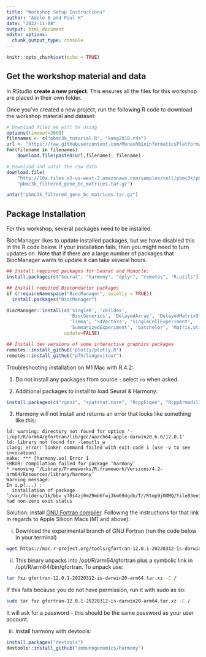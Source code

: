 ```yaml
---
title: "Workshop Setup Instructions"
author: "Adele B and Paul H"
date: "2022-11-08"
output: html_document
editor_options: 
  chunk_output_type: console
---
```


```r
knitr::opts_chunk$set(echo = TRUE)
```

## Get the workshop material and data

In RStudio **create a new project**. This ensures all the files for this workshop are placed in their own folder.

Once you've created a new project, run the following R code to download the workshop material and dataset:

```r
# Download files we will be using
options(timeout=3600)
filenames <- c("pbmc3k_tutorial.R", "kang2018.rds")
url <- "https://raw.githubusercontent.com/MonashBioinformaticsPlatform/PBMC-Single-Cell-Workshop-2022/main/vignettes/" 
for(filename in filenames)
    download.file(paste0(url,filename), filename)

# Download and untar the raw data
download.file(
    "http://10x.files.s3-us-west-2.amazonaws.com/samples/cell/pbmc3k/pbmc3k_filtered_gene_bc_matrices.tar.gz",
    "pbmc3k_filtered_gene_bc_matrices.tar.gz")

untar("pbmc3k_filtered_gene_bc_matrices.tar.gz")
```

## Package Installation
 
For this workshop, several packages need to be installed.

BiocManager likes to update installed packages, but we have disabled this in the R code below. If your installation fails, then you might need to turn updates on. Note that if there are a large number of packages that BiocManager wants to update it can take several hours.

```r
## Install required packages for Seurat and Monocle:
install.packages(c("Seurat", "harmony", "dplyr", "remotes", "R.utils"))

## Install required Bioconductor packages
if (!requireNamespace("BiocManager", quietly = TRUE))
  install.packages("BiocManager")

BiocManager::install(c('SingleR', 'celldex',
                       'BiocGenerics', 'DelayedArray', 'DelayedMatrixStats',
                       'limma', 'S4Vectors', 'SingleCellExperiment',
                       'SummarizedExperiment', 'batchelor', 'Matrix.utils'),
                     update=FALSE)

## Install dev versions of some interactive graphics packages
remotes::install_github("plotly/plotly.R")
remotes::install_github("pfh/langevitour")
```


Troubleshooting installation on M1 Mac with R.4.2:

1. Do not install any packages from source - select `no` when asked.

2. Additional packages to install to load Seurat & Harmony:

```r
install.packages(c("rgeos", "spatstat.core", "RcppEigen", "RcppArmadillo"))
```

3. Harmony will not install and returns an error that looks like something like this:

```
ld: warning: directory not found for option '-L/opt/R/arm64/gfortran/lib/gcc/aarch64-apple-darwin20.6.0/12.0.1'
ld: library not found for -lemutls_w
clang: error: linker command failed with exit code 1 (use -v to see invocation)
make: *** [harmony.so] Error 1
ERROR: compilation failed for package ‘harmony’
* removing ‘/Library/Frameworks/R.framework/Versions/4.2-arm64/Resources/library/harmony’
Warning message:
In i.p(...) :
  installation of package ‘/var/folders/1k/bbv_y78s4zj0m29mb6fwj3km69dgdb/T//Rtmp9jOOMQ/file83ee3a886f7c/harmony_0.1.1.tar.gz’ had non-zero exit status
```

Solution: install [GNU Fortran compiler](https://mac.r-project.org/tools/). Following the instructions for that link in regards to Apple Silicon Macs (M1 and above):

i. Download the experimental branch of GNU Fortran (run the code below in your terminal)

```bash
wget https://mac.r-project.org/tools/gfortran-12.0.1-20220312-is-darwin20-arm64.tar.xz
```

ii. This binary unpacks into /opt/R/arm64/gfortran plus a symbolic link in /opt/R/arm64/bin/gfortran. To unpack use:
```bash
tar fxz gfortran-12.0.1-20220312-is-darwin20-arm64.tar.xz -C /
```
If this fails because you do not have permission, run it with sudo as so:

```bash
sudo tar fxz gfortran-12.0.1-20220312-is-darwin20-arm64.tar.xz -C /
```
It will ask for a password - this should be the same password as your user account. 

iii. Install harmony with devtools:

```r
install.packages("devtools")
devtools::install_github("immunogenomics/harmony")
```